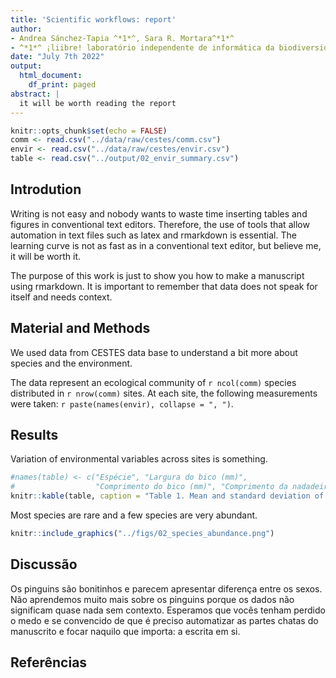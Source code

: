 ```yaml
---
title: 'Scientific workflows: report'
author:
- Andrea Sánchez-Tapia ^*1*^, Sara R. Mortara^*1*^
- ^*1*^ ¡liibre! laboratório independente de informática da biodiversidade e reprodutibilidade em ecologia
date: "July 7th 2022"
output:
  html_document:
    df_print: paged
abstract: |
  it will be worth reading the report
---
```


```r
knitr::opts_chunk$set(echo = FALSE)
comm <- read.csv("../data/raw/cestes/comm.csv")
envir <- read.csv("../data/raw/cestes/envir.csv")
table <- read.csv("../output/02_envir_summary.csv")
```

## Introdution

Writing is not easy and nobody wants to waste time inserting tables and figures in conventional text editors. Therefore, the use of tools that allow automation in text files such as latex and rmarkdown is essential. The learning curve is not as fast as in a conventional text editor, but believe me, it will be worth it.

The purpose of this work is just to show you how to make a manuscript using rmarkdown. It is important to remember that data does not speak for itself and needs context.

## Material and Methods

We used data from CESTES data base to understand a bit more about species and the environment. 

The data represent an ecological community of `r ncol(comm)` species distributed in `r nrow(comm)` sites. At each site, the following measurements were taken: `r paste(names(envir), collapse = ", ")`.



## Results

Variation of environmental variables across sites is something. 


```r
#names(table) <- c("Espécie", "Largura do bico (mm)",
#                  "Comprimento do bico (mm)", "Comprimento da nadadeira (mm)")
knitr::kable(table, caption = "Table 1. Mean and standard deviation of environmental metrics across sites", "pipe", digits = 2)
```


Most species are rare and a few species are very abundant. 


```r
knitr::include_graphics("../figs/02_species_abundance.png")
```




## Discussão

Os pinguins são bonitinhos e parecem apresentar diferença entre os sexos. Não aprendemos muito mais sobre os pinguins porque os dados não significam quase nada sem contexto. Esperamos que vocês tenham perdido o medo e se convencido de que é preciso automatizar as partes chatas do manuscrito e focar naquilo que importa: a escrita em si.

## Referências
<div id="refs"></div>
